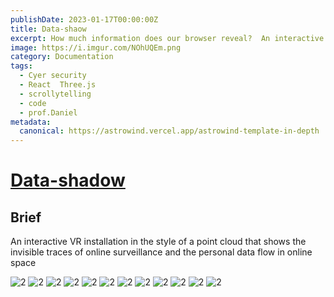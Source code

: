 ```yaml
---
publishDate: 2023-01-17T00:00:00Z
title: Data-shaow
excerpt: How much information does our browser reveal?  An interactive VR installation in the style of a point cloud
image: https://i.imgur.com/NOhUQEm.png
category: Documentation
tags:
  - Cyer security
  - React  Three.js 
  - scrollytelling
  - code
  - prof.Daniel
metadata:
  canonical: https://astrowind.vercel.app/astrowind-template-in-depth
---
```


# [Data-shadow](https://datashadow.vercel.app/)

## Brief
An interactive VR installation in the style of a point cloud that shows the invisible traces of online surveillance and the personal data flow in online space


![2](../../assets/images/jt/1.png)
![2](../../assets/images/jt/2.png)
![2](../../assets/images/jt/3.png)
![2](../../assets/images/jt/4.png)
![2](../../assets/images/jt/5.png)
![2](../../assets/images/jt/6.png)
![2](../../assets/images/jt/7.png)
![2](../../assets/images/jt/8.png)
![2](../../assets/images/jt/9.png)
![2](../../assets/images/jt/10.png)
![2](../../assets/images/jt/11.png)
![2](../../assets/images/jt/12.png)


